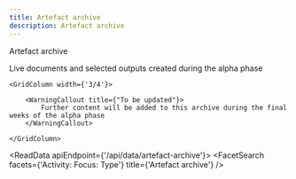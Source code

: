 ```yaml
---
title: Artefact archive
description: Artefact archive
---
```


<Heading caption='Outputs from alpha' tag='h1'>Artefact archive</Heading>

<GridRow>
    <GridColumn width={'2/3'}>
        <LeadParagraph>
            Live documents and selected outputs created during the alpha phase
        </LeadParagraph>
    </GridColumn>
    <GridColumn width={'1/3'}>
    </GridColumn>
</GridRow>

<GridRow>

    <GridColumn width={'3/4'}>

        <WarningCallout title={"To be updated"}>
            Further content will be added to this archive during the final weeks of the alpha phase
        </WarningCallout>
    
    </GridColumn>

</GridRow>

<ReadData apiEndpoint={'/api/data/artefact-archive'}>
    <FacetSearch facets={'Activity: Focus: Type'} title={'Artefact archive'} />
</ReadData>
